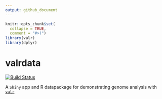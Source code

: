 ```yaml
---
output: github_document
---
```


```r
knitr::opts_chunk$set(
  collapse = TRUE,
  comment = "#>)")
library(valr)
library(dplyr)
```

# valrdata 

[![Build Status](https://travis-ci.org/rnabioco/valrdata.svg?branch=master)](https://travis-ci.org/rnabioco/valrdata)

A `Shiny` app and R datapackage for demonstrating genome analysis with [`valr`](https://github.com/rnabioco/valr) 

